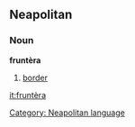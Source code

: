 ==Neapolitan==
===Noun===
'''fruntèra'''
# [[border]]

[[Category: Neapolitan language]]

[[it:fruntèra]]
